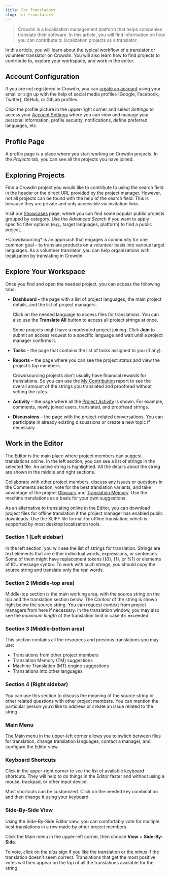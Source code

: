```yaml
---
title: For Translators
slug: for-translators
---
```


[//]: # (https://support.crowdin.com/crowdin-intro/)
[//]: # (https://support.crowdin.com/for-volunteer-translators/)


> Crowdin is a localization management platform that helps companies translate their software. In this article, you will find information on how you can contribute to localization projects as a translator.

In this article, you will learn about the typical workflow of a translator or volunteer translator on Crowdin. You will also learn how to find projects to contribute to, explore your workspace, and work in the editor.

## Account Configuration

If you are not registered in Crowdin, you can [create an account](https://accounts.crowdin.com/register) using your email or sign up with the help of social media profiles (Google, Facebook, Twitter), GitHub, or GitLab profiles.

Click the profile picture in the upper-right corner and select *Settings* to access your [Account Settings](/account-settings) where you can view and manage your personal information, profile security, notifications, define preferred languages, etc.

## Profile Page

A profile page is a place where you start working on Crowdin projects. In the *Projects* tab, you can see all the projects you have joined.

<Screenshot src="/getting-started/profile_full.png" alt="Profile" />

## Exploring Projects

Find a Crowdin project you would like to contribute to using the search field in the header or the direct URL provided by the project manager. However, not all projects can be found with the help of the search field. This is because they are private and only accessible via invitation links.

Visit our [Showcases](https://crowdin.com/projects#showcases) page, where you can find some popular public projects grouped by category. Use the *Advanced Search* if you want to apply specific filter options (e.g., target languages, platform) to find a public project.

<Screenshot src="/getting-started/showcases.png" alt="Showcases" />

<Aside type="tip">
  *Crowdsourcing* is an approach that engages a community for one common goal &ndash; to translate products on a volunteer basis into various target languages. As a volunteer translator, you can help organizations with localization by translating in Crowdin.
</Aside>

## Explore Your Workspace

Once you find and open the needed project, you can access the following tabs:

* **Dashboard** &ndash; the page with a list of project languages, the main project details, and the list of project managers.

  Click on the needed language to access files for translations. You can also use the **Translate All** button to access all project strings at once.

  <Aside type="caution">
    Some projects might have a moderated project joining. Click <b>Join</b> to submit an access request to a specific language and wait until a project manager confirms it.
  </Aside>

* **Tasks** &ndash; the page that contains the list of tasks assigned to you (if any).

* **Reports** &ndash; the page where you can see the project status and view the project’s top members.

  Crowdsourcing projects don’t usually have financial rewards for translations. So you can use the [My Contribution](/contributor-reports) report to see the overall amount of the strings you translated and proofread without setting the rates.

* **Activity** &ndash; the page where all the [Project Activity](/project-activity) is shown. For example, comments, newly joined users, translated, and proofread strings.

* **Discussions** &ndash; the page with the project-related conversations. You can participate in already existing discussions or create a new topic if necessary.

<Screenshot src="/getting-started/project_dashboard.png" alt="Project Home" />

## Work in the Editor

The Editor is the main place where project members can suggest translations online. In the left section, you can see a list of strings in the selected file. An active string is highlighted. All the details about the string are shown in the middle and right sections.

Collaborate with other project members, discuss any issues or questions in the Comments section, vote for the best translation variants, and take advantage of the project [Glossary](/glossary) and [Translation Memory](/translation-memory). Use the machine translations as a basis for your own suggestions.

As an alternative to translating online in the Editor, you can download project files for offline translation if the project manager has enabled public downloads. Use the XLIFF file format for offline translation, which is supported by most desktop localization tools.

<Screenshot src="/getting-started/online_editor_sections.png" alt="Editor Sections" />

### Section 1 (Left sidebar)

In the left section, you will see the list of strings for translation. Strings are text elements that are either individual words, expressions, or sentences. Some of them might have replacement tokens ({0}, {1}, or %1) or elements of ICU message syntax. To work with such strings, you should copy the source string and translate only the real words.

### Section 2 (Middle-top area)

Middle-top section is the main working area, with the source string on the top and the translation section below. The *Context* of the string is shown right below the source string. You can request context from project managers from here if necessary. In the translation window, you may also see the *maximum length* of the translation limit in case it’s exceeded.

### Section 3 (Middle-bottom area)

This section contains all the resources and previous translations you may use:

* Translations from other project members
* Translation Memory (TM) suggestions
* Machine Translation (MT) engine suggestions
* Translations into other languages

### Section 4 (Right sidebar)

You can use this section to discuss the meaning of the source string or other related questions with other project members. You can mention the particular person you’d like to address or create an issue related to the string.

### Main Menu

The Main menu <Icon name="mdi:menu" class="inline-icon"/> in the upper-left corner allows you to switch between files for translation, change translation languages, contact a manager, and configure the Editor view.

<Screenshot src="/getting-started/volunteer_editor_menu.png" alt="Main Menu" />

### Keyboard Shortcuts

Click <Icon name="mdi:keyboard" class="inline-icon"/> in the upper-right corner to see the list of available keyboard shortcuts. They will help to do things in the Editor faster and without using a mouse, trackpad, or other input device.

Most shortcuts can be customized. Click on the needed key combination and then change it using your keyboard.

### Side-By-Side View

Using the Side-By-Side Editor view, you can comfortably vote for multiple best translations in a row made by other project members.

Click the Main menu <Icon name="mdi:menu" class="inline-icon"/> in the upper-left corner, then choose **View** > **Side-By-Side**.

To vote, click on the *plus* <Icon name="mdi:plus" class="inline-icon"/> sign if you like the translation or the *minus* <Icon name="mdi:minus" class="inline-icon"/> if the translation doesn’t seem correct. Translations that get the most positive votes will then appear on the top of all the translations available for the string.

<LinkCard
  title="Read more about Online Editor"
  href="/online-editor"
/>
